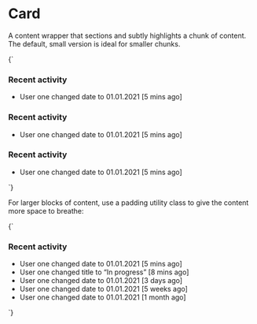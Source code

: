 
<Meta title="Atoms/Card" />

# Card

A content wrapper that sections and subtly highlights a chunk of content. The default, small version is ideal for smaller chunks.

<Canvas>
  <Story name="Card">
    {`
    <div class="u-grid u-grid--3-col@m">
      <article class="a-card">
        <h3>Recent activity</h3>
        <ul class="a-list-reset">
          <li>User one changed date to 01.01.2021 [5 mins ago]</li>
        </ul>
      </article>
      <article class="a-card">
        <h3>Recent activity</h3>
        <ul class="a-list-reset">
          <li>User one changed date to 01.01.2021 [5 mins ago]</li>
        </ul>
      </article>
      <article class="a-card">
        <h3>Recent activity</h3>
        <ul class="a-list-reset">
          <li>User one changed date to 01.01.2021 [5 mins ago]</li>
        </ul>
      </article>
    </div>
    `}
  </Story>
</Canvas>


For larger blocks of content, use a padding utility class to give the content more space to breathe:

<Canvas>
  <Story name="Card [padding-m]">
    {`
      <article class="a-card u-padding-xl">
        <h3>Recent activity</h3>
        <ul class="a-list-reset">
          <li>User one changed date to 01.01.2021 [5 mins ago]</li>
          <li>User one changed title to “In progress” [8 mins ago]</li>
          <li>User one changed date to 01.01.2021 [3 days ago]</li>
          <li>User one changed date to 01.01.2021 [5 weeks ago]</li>
          <li>User one changed date to 01.01.2021 [1 month ago]</li>
        </ul>
      </article>
    `}
  </Story>
</Canvas>
